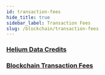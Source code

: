 ```yaml
---
id: transaction-fees
hide_title: true
sidebar_label: Transaction Fees
slug: /blockchain/transaction-fees
---
```



### [Helium Data Credits](transaction-fees/helium-data-credits)
### [Blockchain Transaction Fees](transaction-fees/blockchain-transaction-fees)
